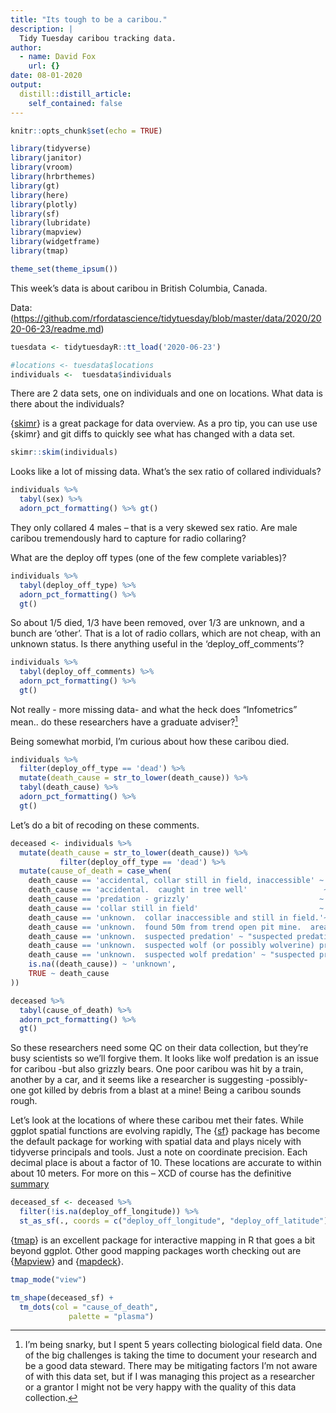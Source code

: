 ```yaml
---
title: "Its tough to be a caribou."
description: |
  Tidy Tuesday caribou tracking data.
author:
  - name: David Fox
    url: {}
date: 08-01-2020
output:
  distill::distill_article:
    self_contained: false
---
```


```r
knitr::opts_chunk$set(echo = TRUE)

library(tidyverse) 
library(janitor) 
library(vroom) 
library(hrbrthemes) 
library(gt) 
library(here)
library(plotly)
library(sf)
library(lubridate)
library(mapview)
library(widgetframe)
library(tmap)

theme_set(theme_ipsum())
```

This week's data is about caribou in British Columbia, Canada.

Data: (<https://github.com/rfordatascience/tidytuesday/blob/master/data/2020/2020-06-23/readme.md>)

```r
tuesdata <- tidytuesdayR::tt_load('2020-06-23')

#locations <- tuesdata$locations
individuals <-  tuesdata$individuals
```

There are 2 data sets, one on individuals and one on locations. What data is there about the individuals?

{[skimr](https://github.com/ropensci/skimr)} is a great package for data overview. As a pro tip, you can use use {skimr} and git diffs to quickly see what has changed with a data set.

```r

skimr::skim(individuals)
```

Looks like a lot of missing data. What's the sex ratio of collared individuals?

```r
individuals %>%
  tabyl(sex) %>%
  adorn_pct_formatting() %>% gt()
```

They only collared 4 males -- that is a very skewed sex ratio. Are male caribou tremendously hard to capture for radio collaring?

What are the deploy off types (one of the few complete variables)?

```r
individuals %>%
  tabyl(deploy_off_type) %>%
  adorn_pct_formatting() %>%
  gt()
```

So about 1/5 died, 1/3 have been removed, over 1/3 are unknown, and a bunch are 'other'. That is a lot of radio collars, which are not cheap, with an unknown status. Is there anything useful in the 'deploy_off_comments'?

```r
individuals %>%
  tabyl(deploy_off_comments) %>%
  adorn_pct_formatting() %>%
  gt()
```

Not really - more missing data- and what the heck does "Infometrics" mean.. do these researchers have a graduate adviser?[^1]

[^1]: I'm being snarky, but I spent 5 years collecting biological field data. One of the big challenges is taking the time to document your research and be a good data steward. There may be mitigating factors I'm not aware of with this data set, but if I was managing this project as a researcher or a grantor I might not be very happy with the quality of this data collection.

Being somewhat morbid, I'm curious about how these caribou died.

```r
individuals %>%
  filter(deploy_off_type == 'dead') %>%
  mutate(death_cause = str_to_lower(death_cause)) %>%
  tabyl(death_cause) %>%
  adorn_pct_formatting() %>%
  gt()
```

Let's do a bit of recoding on these comments.

```r
deceased <- individuals %>%
  mutate(death_cause = str_to_lower(death_cause)) %>% 
           filter(deploy_off_type == 'dead') %>% 
  mutate(cause_of_death = case_when(
    death_cause == 'accidental, collar still in field, inaccessible' ~ "accident",
    death_cause == 'accidental.  caught in tree well'                 ~ "accident",
    death_cause == 'predation - grizzly'                             ~ "predation - grizzly bear",
    death_cause == 'collar still in field'                           ~ "unknown",
    death_cause == 'unknown.  collar inaccessible and still in field.'~ "unknown",
    death_cause == 'unknown.  found 50m from trend open pit mine.  area littered with rock from blasts from the mine.' ~ "explosion",
    death_cause == 'unknown.  suspected predation' ~ "suspected predation",
    death_cause == 'unknown.  suspected wolf (or possibly wolverine) predation' ~ "suspected predation",
    death_cause == 'unknown.  suspected wolf predation' ~ "suspected predation",
    is.na((death_cause)) ~ 'unknown',
    TRUE ~ death_cause
))

deceased %>%
  tabyl(cause_of_death) %>%
  adorn_pct_formatting() %>%
  gt()
```

So these researchers need some QC on their data collection, but they're busy scientists so we'll forgive them. It looks like wolf predation is an issue for caribou -but also grizzly bears. One poor caribou was hit by a train, another by a car, and it seems like a researcher is suggesting -possibly- one got killed by debris from a blast at a mine! Being a caribou sounds rough.

Let's look at the locations of where these caribou met their fates. While ggplot spatial functions are evolving rapidly, The {[sf](https://r-spatial.github.io/sf/index.html)} package has become the default package for working with spatial data and plays nicely with tidyverse principals and tools. Just a note on coordinate precision. Each decimal place is about a factor of 10. These locations are accurate to within about 10 meters. For more on this -- XCD of course has the definitive [summary](https://xkcd.com/2170/)

```r
deceased_sf <- deceased %>%
  filter(!is.na(deploy_off_longitude)) %>%
  st_as_sf(., coords = c("deploy_off_longitude", "deploy_off_latitude"), crs = 4326)
```

{[tmap](https://github.com/mtennekes/tmap)} is an excellent package for interactive mapping in R that goes a bit beyond ggplot. Other good mapping packages worth checking out are {[Mapview](https://github.com/r-spatial/mapview)} and {[mapdeck](https://github.com/SymbolixAU/mapdeck)}.

```r
tmap_mode("view")

tm_shape(deceased_sf) +
  tm_dots(col = "cause_of_death", 
             palette = "plasma")

```
